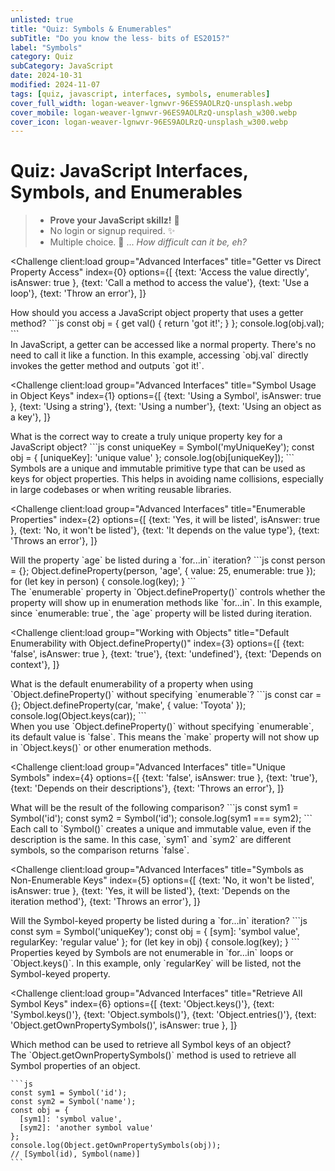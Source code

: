```yaml
---
unlisted: true
title: "Quiz: Symbols & Enumerables"
subTitle: "Do you know the less- bits of ES2015?"
label: "Symbols"
category: Quiz
subCategory: JavaScript
date: 2024-10-31
modified: 2024-11-07
tags: [quiz, javascript, interfaces, symbols, enumerables]
cover_full_width: logan-weaver-lgnwvr-96ES9AOLRzQ-unsplash.webp
cover_mobile: logan-weaver-lgnwvr-96ES9AOLRzQ-unsplash_w300.webp
cover_icon: logan-weaver-lgnwvr-96ES9AOLRzQ-unsplash_w300.webp
---
```


# Quiz: JavaScript Interfaces, Symbols, and Enumerables

> * **Prove your JavaScript skillz!** 🚀
> * No login or signup required. ✨
> * Multiple choice. 🤖 ... _How difficult can it be, eh?_


<QuizUI>

<Challenge
  client:load
  group="Advanced Interfaces"
  title="Getter vs Direct Property Access"
  index={0}
  options={[
    {text: 'Access the value directly', isAnswer: true },
    {text: 'Call a method to access the value'},
    {text: 'Use a loop'},
    {text: 'Throw an error'},
  ]}
>

  <slot name="question">
  <div className="question">
    How should you access a JavaScript object property that uses a getter method?
    ```js
    const obj = {
      get val() {
        return 'got it!';
      }
    };
    console.log(obj.val);
    ```
  </div>
  </slot>

  <slot name='hints'>
  </slot>

  <slot name='explanation'>
  <div className="explanation">
    In JavaScript, a getter can be accessed like a normal property. There's no need to call it like a function. 
    In this example, accessing `obj.val` directly invokes the getter method and outputs `got it!`.
  </div>
  </slot>

</Challenge>

<Challenge
  client:load
  group="Advanced Interfaces"
  title="Symbol Usage in Object Keys"
  index={1}
  options={[
    {text: 'Using a Symbol', isAnswer: true },
    {text: 'Using a string'},
    {text: 'Using a number'},
    {text: 'Using an object as a key'},
  ]}
>

  <slot name="question">
  <div className="question">
    What is the correct way to create a truly unique property key for a JavaScript object?
    ```js
    const uniqueKey = Symbol('myUniqueKey');
    const obj = {
      [uniqueKey]: 'unique value'
    };
    console.log(obj[uniqueKey]);
    ```
  </div>
  </slot>

  <slot name='hints'>
  </slot>

  <slot name='explanation'>
  <div className="explanation">
    Symbols are a unique and immutable primitive type that can be used as keys for object properties. This helps in avoiding name collisions, especially in large codebases or when writing reusable libraries.
  </div>
  </slot>

</Challenge>

<Challenge
  client:load
  group="Advanced Interfaces"
  title="Enumerable Properties"
  index={2}
  options={[
    {text: 'Yes, it will be listed', isAnswer: true },
    {text: 'No, it won\'t be listed'},
    {text: 'It depends on the value type'},
    {text: 'Throws an error'},
  ]}
>

  <slot name="question">
  <div className="question">
    Will the property `age` be listed during a `for...in` iteration?
    ```js
    const person = {};
    Object.defineProperty(person, 'age', {
      value: 25,
      enumerable: true
    });
    for (let key in person) {
      console.log(key);
    }
    ```
  </div>
  </slot>

  <slot name='hints'>
  </slot>

  <slot name='explanation'>
  <div className="explanation">
    The `enumerable` property in `Object.defineProperty()` controls whether the property will show up in enumeration methods like `for...in`. In this example, since `enumerable: true`, the `age` property will be listed during iteration.
  </div>
  </slot>

</Challenge>

<Challenge
  client:load
  group="Working with Objects"
  title="Default Enumerability with Object.defineProperty()"
  index={3}
  options={[
    {text: 'false', isAnswer: true },
    {text: 'true'},
    {text: 'undefined'},
    {text: 'Depends on context'},
  ]}
>

  <slot name="question">
  <div className="question">
    What is the default enumerability of a property when using `Object.defineProperty()` without specifying `enumerable`?
    ```js
    const car = {};
    Object.defineProperty(car, 'make', {
      value: 'Toyota'
    });
    console.log(Object.keys(car));
    ```
  </div>
  </slot>

  <slot name='hints'>
  </slot>

  <slot name='explanation'>
  <div className="explanation">
    When you use `Object.defineProperty()` without specifying `enumerable`, its default value is `false`. This means the `make` property will not show up in `Object.keys()` or other enumeration methods.
  </div>
  </slot>

</Challenge>

<Challenge
  client:load
  group="Advanced Interfaces"
  title="Unique Symbols"
  index={4}
  options={[
    {text: 'false', isAnswer: true },
    {text: 'true'},
    {text: 'Depends on their descriptions'},
    {text: 'Throws an error'},
  ]}
>

  <slot name="question">
  <div className="question">
    What will be the result of the following comparison?
    ```js
    const sym1 = Symbol('id');
    const sym2 = Symbol('id');
    console.log(sym1 === sym2);
    ```
  </div>
  </slot>

  <slot name='hints'>
  </slot>

  <slot name='explanation'>
  <div className="explanation">
    Each call to `Symbol()` creates a unique and immutable value, even if the description is the same. In this case, `sym1` and `sym2` are different symbols, so the comparison returns `false`.
  </div>
  </slot>

</Challenge>

<Challenge
  client:load
  group="Advanced Interfaces"
  title="Symbols as Non-Enumerable Keys"
  index={5}
  options={[
    {text: 'No, it won\'t be listed', isAnswer: true },
    {text: 'Yes, it will be listed'},
    {text: 'Depends on the iteration method'},
    {text: 'Throws an error'},
  ]}
>

  <slot name="question">
  <div className="question">
    Will the Symbol-keyed property be listed during a `for...in` iteration?
    ```js
    const sym = Symbol('uniqueKey');
    const obj = {
      [sym]: 'symbol value',
      regularKey: 'regular value'
    };
    for (let key in obj) {
      console.log(key);
    }
    ```
  </div>
  </slot>

  <slot name='hints'>
  </slot>

  <slot name='explanation'>
  <div className="explanation">
    Properties keyed by Symbols are not enumerable in `for...in` loops or `Object.keys()`. In this example, only `regularKey` will be listed, not the Symbol-keyed property.
  </div>
  </slot>

</Challenge>

<Challenge
  client:load
  group="Advanced Interfaces"
  title="Retrieve All Symbol Keys"
  index={6}
  options={[
    {text: 'Object.keys()'},
    {text: 'Symbol.keys()'},
    {text: 'Object.symbols()'},
    {text: 'Object.entries()'},
    {text: 'Object.getOwnPropertySymbols()', isAnswer: true },
  ]}
>

  <slot name="question">
  <div className="question">
    Which method can be used to retrieve all Symbol keys of an object?
  </div>
  </slot>

  <slot name='hints'>
  </slot>

  <slot name='explanation'>
  <div className="explanation">
    The `Object.getOwnPropertySymbols()` method is used to retrieve all Symbol properties of an object.

    ```js
    const sym1 = Symbol('id');
    const sym2 = Symbol('name');
    const obj = {
      [sym1]: 'symbol value',
      [sym2]: 'another symbol value'
    };
    console.log(Object.getOwnPropertySymbols(obj));
    // [Symbol(id), Symbol(name)]
    ```

  </div>
  </slot>

</Challenge>

</QuizUI>
